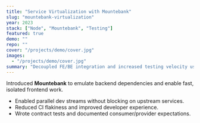 ```yaml
---
title: "Service Virtualization with Mountebank"
slug: "mountebank-virtualization"
year: 2023
stack: ["Node", "Mountebank", "Testing"]
featured: true
demo: ""
repo: ""
cover: "/projects/demo/cover.jpg"
images:
  - "/projects/demo/cover.jpg"
summary: "Decoupled FE/BE integration and increased testing velocity using service virtualization."
---
```


Introduced **Mountebank** to emulate backend dependencies and enable fast, isolated frontend work.

- Enabled parallel dev streams without blocking on upstream services.
- Reduced CI flakiness and improved developer experience.
- Wrote contract tests and documented consumer/provider expectations.
